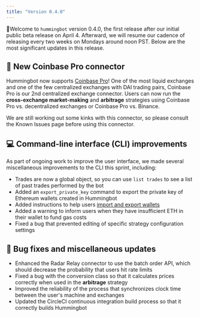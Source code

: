```yaml
---
title: "Version 0.4.0"
---
```


🚀Welcome to `hummingbot` version 0.4.0, the first release after our initial public beta release on April 4. Afterward, we will resume our cadence of releasing every two weeks on Mondays around noon PST. Below are the most significant updates in this release.

## 🔗 New Coinbase Pro connector

Hummingbot now supports [Coinbase Pro](/spot-connectors/coinbase/)! One of the most liquid exchanges and one of the few centralized exchanges with DAI trading pairs, Coinbase Pro is our 2nd centralized exchange connector. Users can now run the **cross-exchange market-making** and **arbitrage** strategies using Coinbase Pro vs. decentralized exchanges or Coinbase Pro vs. Binance.

We are still working out some kinks with this connector, so please consult the Known Issues page before using this connector.

## 💻 Command-line interface (CLI) improvements

As part of ongoing work to improve the user interface, we made several miscellaneous improvements to the CLI this sprint, including:

- Trades are now a global object, so you can use `list trades` to see a list of past trades performed by the bot
- Added an `export_private_key` command to export the private key of Ethereum wallets created in Hummingbot
- Added instructions to help users [import and export wallets](/operation/adv-command-ref/#importing-your-wallet)
- Added a warning to inform users when they have insufficient ETH in their wallet to fund gas costs
- Fixed a bug that prevented editing of specific strategy configuration settings

## 🐞 Bug fixes and miscellaneous updates

- Enhanced the Radar Relay connector to use the batch order API, which should decrease the probability that users hit rate limits
- Fixed a bug with the conversion class so that it calculates prices correctly when used in the **arbitrage** strategy
- Improved the reliability of the process that synchronizes clock time between the user's machine and exchanges
- Updated the CircleCI continuous integration build process so that it correctly builds Hummingbot
